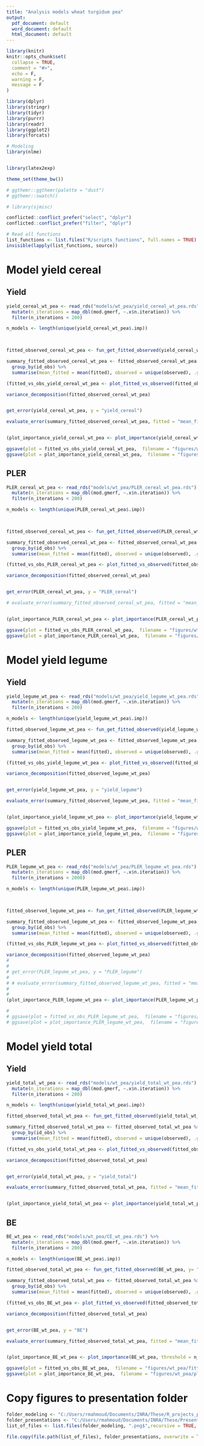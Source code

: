 ```yaml
---
title: "Analysis models wheat turgidum pea"
output:
  pdf_document: default
  word_document: default
  html_document: default
---
```


```r
library(knitr)
knitr::opts_chunk$set(
  collapse = TRUE,
  comment = "#>",
  echo = F,
  warning = F,
  message = F
)

```

```r

library(dplyr)
library(stringr)
library(tidyr)
library(purrr)
library(readr)
library(ggplot2)
library(forcats)

# Modeling
library(nlme)


library(latex2exp)

theme_set(theme_bw())

# ggthemr::ggthemr(palette = "dust")
# ggthemr::swatch()

# library(sjmisc)

conflicted::conflict_prefer("select", "dplyr")
conflicted::conflict_prefer("filter", "dplyr")


```


```r
# Read all functions
list_functions <- list.files("R/scripts_functions", full.names = TRUE)
invisible(lapply(list_functions, source))


```


# Model yield cereal

## Yield

```r

yield_cereal_wt_pea <- read_rds("models/wt_pea/yield_cereal_wt_pea.rds") %>% 
  mutate(n_iterations = map_dbl(mod.gmerf, ~.x$n.iteration)) %>% 
  filter(n_iterations < 200)

n_models <- length(unique(yield_cereal_wt_pea$.imp))


  
fitted_observed_cereal_wt_pea <- fun_get_fitted_observed(yield_cereal_wt_pea, y= "yield_cereal")

summary_fitted_observed_cereal_wt_pea <- fitted_observed_cereal_wt_pea %>%
  group_by(id_obs) %>% 
  summarise(mean_fitted = mean(fitted), observed = unique(observed), .groups = "drop")


```


```r


(fitted_vs_obs_yield_cereal_wt_pea <- plot_fitted_vs_observed(fitted_observed_cereal_wt_pea, summary_fitted_observed_cereal_wt_pea, my_title = "cereal's yield: fitted vs observed",lab_y = TeX("Fitted($t.ha^{-1}$)"), lab_x = TeX("Observed ($t.ha^{-1}$)"), size_text = 18))

variance_decomposition(fitted_observed_cereal_wt_pea)


get_error(yield_cereal_wt_pea, y = "yield_cereal")

evaluate_error(summary_fitted_observed_cereal_wt_pea, fitted = "mean_fitted")


(plot_importance_yield_cereal_wt_pea <- plot_importance(yield_cereal_wt_pea, threshold = n_models, y= "yield_cereal", size_text = 18))


```

```r

ggsave(plot = fitted_vs_obs_yield_cereal_wt_pea,  filename = "figures/wt_pea/fitted_vs_obs_yield_cereal_wt_pea.png", dpi = 300, height =  20, width = 14, unit = "cm")
ggsave(plot = plot_importance_yield_cereal_wt_pea,  filename = "figures/wt_pea/plot_importance_yield_cereal_wt_pea.png", dpi = 300, height =  20, width = 14, unit = "cm")

```


## PLER 



```r

PLER_cereal_wt_pea <- read_rds("models/wt_pea/PLER_cereal_wt_pea.rds") %>% 
  mutate(n_iterations = map_dbl(mod.gmerf, ~.x$n.iteration)) %>% 
  filter(n_iterations < 200)

n_models <- length(unique(PLER_cereal_wt_pea$.imp))


  
fitted_observed_cereal_wt_pea <- fun_get_fitted_observed(PLER_cereal_wt_pea, y= "PLER_cereal")

summary_fitted_observed_cereal_wt_pea <- fitted_observed_cereal_wt_pea %>%
  group_by(id_obs) %>% 
  summarise(mean_fitted = mean(fitted), observed = unique(observed), .groups = "drop")


```


```r


(fitted_vs_obs_PLER_cereal_wt_pea <- plot_fitted_vs_observed(fitted_observed_cereal_wt_pea, summary_fitted_observed_cereal_wt_pea, my_title = "cereal's PLER: fitted vs observed",lab_y = TeX("Fitted"), lab_x = TeX("Observed"), size_text = 18))

variance_decomposition(fitted_observed_cereal_wt_pea)


get_error(PLER_cereal_wt_pea, y = "PLER_cereal")

# evaluate_error(summary_fitted_observed_cereal_wt_pea, fitted = "mean_fitted")


(plot_importance_PLER_cereal_wt_pea <- plot_importance(PLER_cereal_wt_pea, threshold = n_models, y= "PLER_cereal", size_text = 18))


```

```r

ggsave(plot = fitted_vs_obs_PLER_cereal_wt_pea,  filename = "figures/wt_pea/fitted_vs_obs_PLER_cereal_wt_pea.png", dpi = 300, height =  20, width = 14, unit = "cm")
ggsave(plot = plot_importance_PLER_cereal_wt_pea,  filename = "figures/wt_pea/plot_importance_PLER_cereal_wt_pea.png", dpi = 300, height =  20, width = 14, unit = "cm")

```



# Model yield legume

## Yield

```r


yield_legume_wt_pea <- read_rds("models/wt_pea/yield_legume_wt_pea.rds") %>% 
  mutate(n_iterations = map_dbl(mod.gmerf, ~.x$n.iteration)) %>% 
  filter(n_iterations < 200)

n_models <- length(unique(yield_legume_wt_pea$.imp))

fitted_observed_legume_wt_pea <- fun_get_fitted_observed(yield_legume_wt_pea, y= "yield_legume")

summary_fitted_observed_legume_wt_pea <- fitted_observed_legume_wt_pea %>%
  group_by(id_obs) %>% 
  summarise(mean_fitted = mean(fitted), observed = unique(observed), .groups = "drop")
```


```r


(fitted_vs_obs_yield_legume_wt_pea <- plot_fitted_vs_observed(fitted_observed_legume_wt_pea, summary_fitted_observed_legume_wt_pea, my_title = "Legume's yield: fitted vs observed",lab_y = TeX("Fitted($t.ha^{-1}$)"), lab_x = TeX("Observed ($t.ha^{-1}$)"), size_text = 18))

variance_decomposition(fitted_observed_legume_wt_pea)


get_error(yield_legume_wt_pea, y = "yield_legume")

evaluate_error(summary_fitted_observed_legume_wt_pea, fitted = "mean_fitted")


(plot_importance_yield_legume_wt_pea <- plot_importance(yield_legume_wt_pea, threshold = n_models, y= "yield_legume", size_text = 18))


```




```r

ggsave(plot = fitted_vs_obs_yield_legume_wt_pea,  filename = "figures/wt_pea/fitted_vs_obs_yield_legume_wt_pea.png", dpi = 300, height =  20, width = 14, unit = "cm")
ggsave(plot = plot_importance_yield_legume_wt_pea,  filename = "figures/wt_pea/plot_importance_yield_legume_wt_pea.png", dpi = 300, height =  20, width = 14, unit = "cm")


```




## PLER 



```r

PLER_legume_wt_pea <- read_rds("models/wt_pea/PLER_legume_wt_pea.rds") %>% 
  mutate(n_iterations = map_dbl(mod.gmerf, ~.x$n.iteration)) %>% 
  filter(n_iterations < 2000)

n_models <- length(unique(PLER_legume_wt_pea$.imp))


  
fitted_observed_legume_wt_pea <- fun_get_fitted_observed(PLER_legume_wt_pea, y= "PLER_legume")

summary_fitted_observed_legume_wt_pea <- fitted_observed_legume_wt_pea %>%
  group_by(id_obs) %>% 
  summarise(mean_fitted = mean(fitted), observed = unique(observed), .groups = "drop")


```


```r


(fitted_vs_obs_PLER_legume_wt_pea <- plot_fitted_vs_observed(fitted_observed_legume_wt_pea, summary_fitted_observed_legume_wt_pea, my_title = "legume's PLER: fitted vs observed",lab_y = TeX("Fitted"), lab_x = TeX("Observed"), size_text = 18))

variance_decomposition(fitted_observed_legume_wt_pea)
# 
# 
# get_error(PLER_legume_wt_pea, y = "PLER_legume")
# 
# # evaluate_error(summary_fitted_observed_legume_wt_pea, fitted = "mean_fitted")
# 
# 
(plot_importance_PLER_legume_wt_pea <- plot_importance(PLER_legume_wt_pea, threshold = n_models, y= "PLER_legume", size_text = 18))


```

```r
# 
# ggsave(plot = fitted_vs_obs_PLER_legume_wt_pea,  filename = "figures/wt_pea/fitted_vs_obs_PLER_legume_wt_pea.png", dpi = 300, height =  20, width = 14, unit = "cm")
# ggsave(plot = plot_importance_PLER_legume_wt_pea,  filename = "figures/wt_pea/plot_importance_PLER_legume_wt_pea.png", dpi = 300, height =  20, width = 14, unit = "cm")

```



# Model yield total

## Yield

```r


yield_total_wt_pea <- read_rds("models/wt_pea/yield_total_wt_pea.rds") %>% 
  mutate(n_iterations = map_dbl(mod.gmerf, ~.x$n.iteration)) %>% 
  filter(n_iterations < 200)

n_models <- length(unique(yield_total_wt_pea$.imp))

fitted_observed_total_wt_pea <- fun_get_fitted_observed(yield_total_wt_pea, y= "yield_total")

summary_fitted_observed_total_wt_pea <- fitted_observed_total_wt_pea %>%
  group_by(id_obs) %>% 
  summarise(mean_fitted = mean(fitted), observed = unique(observed), .groups = "drop")
```


```r


(fitted_vs_obs_yield_total_wt_pea <- plot_fitted_vs_observed(fitted_observed_total_wt_pea, summary_fitted_observed_total_wt_pea, my_title = "total's yield: fitted vs observed",lab_y = TeX("Fitted($t.ha^{-1}$)"), lab_x = TeX("Observed ($t.ha^{-1}$)"), size_text = 18))

variance_decomposition(fitted_observed_total_wt_pea)


get_error(yield_total_wt_pea, y = "yield_total")

evaluate_error(summary_fitted_observed_total_wt_pea, fitted = "mean_fitted")


(plot_importance_yield_total_wt_pea <- plot_importance(yield_total_wt_pea, threshold = n_models, y= "yield_total", size_text = 18))


```



## BE

```r


BE_wt_pea <- read_rds("models/wt_pea/CE_wt_pea.rds") %>% 
  mutate(n_iterations = map_dbl(mod.gmerf, ~.x$n.iteration)) %>% 
  filter(n_iterations < 200)

n_models <- length(unique(BE_wt_pea$.imp))

fitted_observed_total_wt_pea <- fun_get_fitted_observed(BE_wt_pea, y= "BE")

summary_fitted_observed_total_wt_pea <- fitted_observed_total_wt_pea %>%
  group_by(id_obs) %>% 
  summarise(mean_fitted = mean(fitted), observed = unique(observed), .groups = "drop")
```


```r


(fitted_vs_obs_BE_wt_pea <- plot_fitted_vs_observed(fitted_observed_total_wt_pea, summary_fitted_observed_total_wt_pea, my_title = "total's yield: fitted vs observed",lab_y = TeX("Fitted($t.ha^{-1}$)"), lab_x = TeX("Observed ($t.ha^{-1}$)"), size_text = 18))

variance_decomposition(fitted_observed_total_wt_pea)


get_error(BE_wt_pea, y = "BE")

evaluate_error(summary_fitted_observed_total_wt_pea, fitted = "mean_fitted")


(plot_importance_BE_wt_pea <- plot_importance(BE_wt_pea, threshold = n_models, y= "BE", size_text = 18))


```

```r

ggsave(plot = fitted_vs_obs_BE_wt_pea,  filename = "figures/wt_pea/fitted_vs_obs_BE_wt_pea.png", dpi = 300, height =  20, width = 14, unit = "cm")
ggsave(plot = plot_importance_BE_wt_pea,  filename = "figures/wt_pea/plot_importance_BE_wt_pea.png", dpi = 300, height =  20, width = 14, unit = "cm")


```





# Copy figures to presentation folder

```r

folder_modeling <- "C:/Users/rmahmoud/Documents/INRA/These/R_projects_phD/paper_modeling_intercrop/figures"
folder_presentations <- "C:/Users/rmahmoud/Documents/INRA/These/Presentations/meeting_22_11_2022/presentation_figures"
list_of_files <- list.files(folder_modeling, ".png$",recursive = TRUE, full.names = TRUE) 

file.copy(file.path(list_of_files), folder_presentations, overwrite = TRUE)
```

